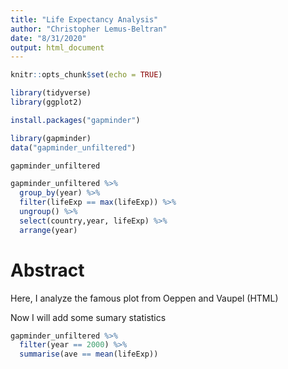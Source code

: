 ```yaml
---
title: "Life Expectancy Analysis"
author: "Christopher Lemus-Beltran"
date: "8/31/2020"
output: html_document
---
```


```r
knitr::opts_chunk$set(echo = TRUE)

library(tidyverse)
library(ggplot2)

install.packages("gapminder")

library(gapminder)
data("gapminder_unfiltered")
```


```r
gapminder_unfiltered

gapminder_unfiltered %>%
  group_by(year) %>%
  filter(lifeExp == max(lifeExp)) %>%
  ungroup() %>%
  select(country,year, lifeExp) %>%
  arrange(year)
```

# Abstract 

Here, I analyze the famous plot from Oeppen and Vaupel (HTML)

Now I will add some sumary statistics

```r
gapminder_unfiltered %>% 
  filter(year == 2000) %>%
  summarise(ave == mean(lifeExp))
```

